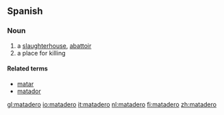 ==Spanish==

===Noun===
{{es-noun-m}}

# a [[slaughterhouse]], [[abattoir]]
# a place for killing

====Related terms====
* [[matar]]
* [[matador]]

[[gl:matadero]]
[[io:matadero]]
[[it:matadero]]
[[nl:matadero]]
[[fi:matadero]]
[[zh:matadero]]
